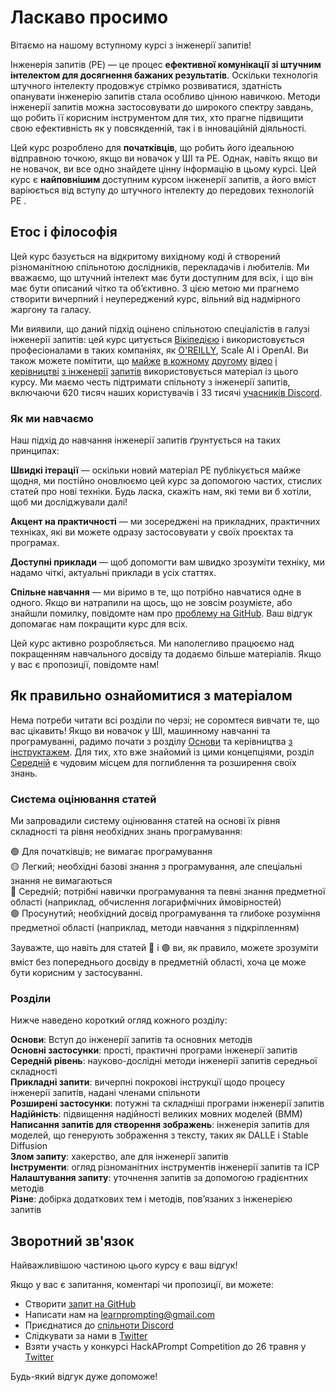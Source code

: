 
# Ласкаво просимо

Вітаємо на нашому вступному курсі з інженерії запитів!

Інженерія запитів (PE) — це процес **ефективної комунікації зі штучним інтелектом для досягнення бажаних результатів**. Оскільки технологія штучного інтелекту продовжує стрімко розвиватися, здатність опанувати інженерію запитів стала особливо цінною навичкою. Методи інженерії запитів можна застосовувати до широкого спектру завдань, що робить її корисним інструментом для тих, хто прагне підвищити свою ефективність як у повсякденній, так і в інноваційній діяльності.

Цей курс розроблено для **початківців**, що робить його ідеальною відправною точкою, якщо ви новачок у ШІ та PE. Однак, навіть якщо ви не новачок, ви все одно знайдете цінну інформацію в цьому курсі. Цей курс є **найповнішим** доступним курсом інженерії запитів, а його вміст варіюється від вступу до штучного інтелекту до передових технологій PE .

## Етос і філософія

Цей курс базується на відкритому вихідному коді й створений різноманітною спільнотою дослідників, перекладачів і любителів. Ми вважаємо, що штучний інтелект має бути доступним для всіх, і що він має бути описаний чітко та об’єктивно. З цією метою ми прагнемо створити вичерпний і неупереджений курс, вільний від надмірного жаргону та галасу.

Ми виявили, що даний підхід оцінено спільнотою спеціалістів в галузі інженерії запитів: цей курс цитується [Вікіпедією](https://en.wikipedia.org/wiki/Prompt_engineering#cite_ref-15) і використовується професіоналами в таких компаніях, як [O'REILLY](https://learning.oreilly.com/live-events/prompt-engineering-for-generating-ai-art-and-text/0636920084340/0636920084339/), Scale AI і OpenAI. Ви також можете помітити, що [майже](https://youtu.be/GPqSoiOP3w8?t=274) [в кожному](https://learnwithhasan.com/prompt-engineering-guide/) [другому](https://www.youtube.com/watch?v=EYjG6i53-xk) [відео](https://youtu.be/yR4hNBNS6yc?t=743) [і керівництві](https://youtu.be/pZsJbYIFCCw?t=208) [з інженерії](https://youtu.be/4kp7oVTu9Ck?t=495) [запитів](https://youtu.be/f8PGV3T9w38?t=549) використовується матеріал із цього курсу. Ми маємо честь підтримати спільноту з інженерії запитів, включаючи 620 тисяч наших користувачів і 33 тисячі [учасників Discord](https://discord.gg/learn-prompting).

### Як ми навчаємо

Наш підхід до навчання інженерії запитів ґрунтується на таких принципах:

**Швидкі ітерації** — оскільки новий матеріал PE публікується майже щодня, ми постійно оновлюємо цей курс за допомогою частих, стислих статей про нові техніки. Будь ласка, скажіть нам, які теми ви б хотіли, щоб ми досліджували далі!

**Акцент на практичності** — ми зосереджені на прикладних, практичних техніках, які ви можете одразу застосовувати у своїх проєктах та програмах.

**Доступні приклади** — щоб допомогти вам швидко зрозуміти техніку, ми надамо чіткі, актуальні приклади в усіх статтях.

**Спільне навчання** — ми віримо в те, що потрібно навчатися одне в одного. Якщо ви натрапили на щось, що не зовсім розумієте, або знайшли помилку, повідомте нам про [проблему на GitHub](https://github.com/trigaten/Learn_Prompting/issues/new/choose). Ваш відгук допомагає нам покращити курс для всіх.

<Note>
  Цей курс активно розробляється. Ми наполегливо працюємо над покращенням
  навчального досвіду та додаємо більше матеріалів. Якщо у вас є пропозиції,
  повідомте нам!
</Note>

## Як правильно ознайомитися з матеріалом

Нема потреби читати всі розділи по черзі; не соромтеся вивчати те, що вас цікавить! Якщо ви новачок у ШІ, машинному навчанні та програмуванні, радимо почати з розділу [Основи](https://learnprompting.org/docs/category/-basics) та керівництва [з інструктажем](https://learnprompting.org/docs/basics/intro). Для тих, хто вже знайомий із цими концепціями, розділ [Середній](https://learnprompting.org/docs/category/%EF%B8%8F-intermediate) є чудовим місцем для поглиблення та розширення своїх знань.

### Система оцінювання статей

Ми запровадили систему оцінювання статей на основі їх рівня складності та рівня необхідних знань програмування:

🟢 Для початківців; не вимагає програмування<br/>
🟡 Легкий; необхідні базові знання з програмування, але спеціальні знання не вимагаються<br/>
🔴 Середній; потрібні навички програмування та певні знання предметної області (наприклад, обчислення логарифмічних ймовірностей)<br/>
🟣 Просунутий; необхідний досвід програмування та глибоке розуміння предметної області (наприклад, методи навчання з підкріпленням)

Зауважте, що навіть для статей 🔴 і 🟣 ви, як правило, можете зрозуміти вміст без попереднього досвіду в предметній області, хоча це може бути корисним у застосуванні.

### Розділи

Нижче наведено короткий огляд кожного розділу:

**Основи**: Вступ до інженерії запитів та основних методів<br/>
**Основні застосунки**: прості, практичні програми інженерії запитів<br/>
**Середній рівень**: науково-дослідні методи інженерії запитів середньої складності<br/>
**Прикладні запити**: вичерпні покрокові інструкції щодо процесу інженерії запитів, надані членами спільноти<br/>
**Розширені застосунки**: потужні та складніші програми інженерії запитів<br/>
**Надійність**: підвищення надійності великих мовних моделей (ВММ)<br/>
**Написання запитів для створення зображень**: інженерія запитів для моделей, що генерують зображення з тексту, таких як DALLE і Stable Diffusion<br/>
**Злом запиту**: хакерство, але для інженерії запитів<br/>
**Інструменти**: огляд різноманітних інструментів інженерії запитів та ІСР<br/>
**Налаштування запиту**: уточнення запитів за допомогою градієнтних методів<br/>
**Різне**: добірка додаткових тем і методів, пов’язаних з інженерією запитів

## Зворотний зв'язок

Найважливішою частиною цього курсу є ваш відгук!

Якщо у вас є запитання, коментарі чи пропозиції, ви можете:

- Створити [запит на GitHub](https://github.com/trigaten/Learn_Prompting/issues/new/choose)
- Написати нам на [learnprompting@gmail.com](mailto:learnprompting@gmail.com)
- Приєднатися до [спільноти Discord](https://learnprompting.org/discord)
- Слідкувати за нами в [Twitter](https://twitter.com/learnprompting)
- Взяти участь у конкурсі HackAPrompt Competition до 26 травня у [Twitter](https://www.aicrowd.com/challenges/hackaprompt-2023)

Будь-який відгук дуже допоможе!
